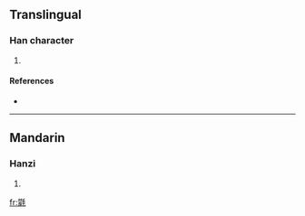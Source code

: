 ==Translingual==

===Han character===
{{Han char|rn=82|rad=毛|as=14|sn=18|four=4221<sub>4</sub>|canj=廿人竹手山 (TOHQU)}}

# {{defn|Han|sort=毛14}}

====References====
* {{Han ref|kx=0596.330|dkj=16993|dj=0988.090|hdz=32006.170|uh=6C0B|ud=27659|bh=EFEA|bd=61418}}

----

==Mandarin==

===Hanzi===
{{cmn-hanzi|pin=[[méng]] ([[meng2]])|wg=meng<sup>2</sup>}}

# {{defn|Mandarin}}

[[fr:氋]]